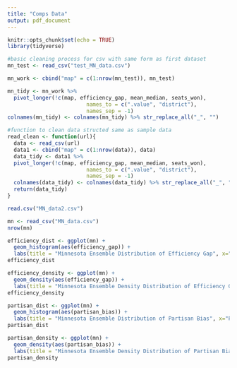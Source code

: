 ```yaml
---
title: "Comps Data"
output: pdf_document
---
```


```r
knitr::opts_chunk$set(echo = TRUE)
library(tidyverse)
```

```r
#basic cleaning process for csv with same form as first dataset
mn_test <- read_csv("test_MN_data.csv")

mn_work <- cbind("map" = c(1:nrow(mn_test)), mn_test)

mn_tidy <- mn_work %>% 
  pivot_longer(!c(map, efficiency_gap, mean_median, seats_won),
                         names_to = c(".value", "district"),
                         names_sep = -1) 
colnames(mn_tidy) <- colnames(mn_tidy) %>% str_replace_all("_", "")
```

```r
#function to clean data structed same as sample data
read_clean <- function(url){
  data <- read_csv(url)
  data1 <- cbind("map" = c(1:nrow(data)), data)
  data_tidy <- data1 %>% 
  pivot_longer(!c(map, efficiency_gap, mean_median, seats_won),
                         names_to = c(".value", "district"),
                         names_sep = -1) 
  colnames(data_tidy) <- colnames(data_tidy) %>% str_replace_all("_", "")
  return(data_tidy)
}
```  

```r
read.csv("MN_data2.csv")
```



```r
mn <- read_csv("MN_data.csv")
nrow(mn)

efficiency_dist <- ggplot(mn) +
  geom_histogram(aes(efficiency_gap)) +
  labs(title = "Minnesota Ensemble Distribution of Efficiency Gap", x="Efficiency Gap", subtitle = "For 2000 states without an acceptance function")
efficiency_dist

efficiency_density <- ggplot(mn) +
  geom_density(aes(efficiency_gap)) +
  labs(title = "Minnesota Ensemble Density Distribution of Efficiency Gap", x="Efficiency Gap", subtitle = "For 2000 states without an acceptance function")
efficiency_density

partisan_dist <- ggplot(mn) +
  geom_histogram(aes(partisan_bias)) +
  labs(title = "Minnesota Ensemble Distribution of Partisan Bias", x="Partisan Bias", subtitle = "For 2000 states without an acceptance function")
partisan_dist

partisan_density <- ggplot(mn) +
  geom_density(aes(partisan_bias)) +
  labs(title = "Minnesota Ensemble Density Distribution of Partisan Bias", x="Partisan Bias", subtitle = "For 2000 states without an acceptance function")
partisan_density

```

